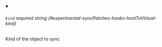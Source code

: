 
<details className="config-field" data-expandable="false" open>
<summary>

###### `kind` <span className="config-field-required" data-required="false">required</span> <span className="config-field-type">string</span> <span className="config-field-default"></span> <span className="config-field-enum"></span> {#experimental-syncPatches-hooks-hostToVirtual-kind}

Kind of the object to sync

</summary>



</details>
